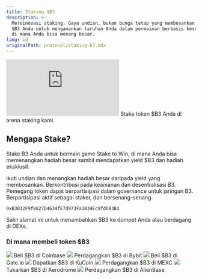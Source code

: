 ```yaml
---
title: Staking $B3
description: >-
  Mereinovasi staking. Gaya undian, bukan bunga tetap yang membosankan - gunakan
  $B3 Anda untuk mengamankan taruhan Anda dalam permainan berbasis kesempatan,
  di mana Anda bisa menang besar.
lang: id
originalPath: protocol/staking-b3.mdx
---
```

<iframe
   className="w-full aspect-video rounded-xl mb-6"
    src="https://customer-gg6qs7nm5ue94t64.cloudflarestream.com/8d4fd9ab30d1002e5856a931a7e7dd05/iframe?muted=true&loop=true&autoplay=true&poster=https%3A%2F%2Fcustomer-gg6qs7nm5ue94t64.cloudflarestream.com%2F8d4fd9ab30d1002e5856a931a7e7dd05%2Fthumbnails%2Fthumbnail.jpg%3Ftime%3D%26height%3D600"
    title="Staking $B3"
    frameBorder="0"
  allow="accelerometer; autoplay; clipboard-write; encrypted-media; gyroscope; picture-in-picture"
  allowFullScreen
  ></iframe>

<Card title="Stake & menangkan $B3" icon="coin" href="https://stake.b3.fun" horizontal>
  Stake token $B3 Anda di arena staking kami.
</Card>

## Mengapa Stake?
Stake B3 Anda untuk bermain game Stake to Win, di mana Anda bisa memenangkan hadiah besar sambil mendapatkan yield $B3 dan hadiah eksklusif.

<CardGroup cols={2}>
<Card title="Dapatkan Hadiah" icon="coins">
  Ikuti undian dan menangkan hadiah besar daripada yield yang membosankan.
</Card>

<Card title="Amankan Jaringan" icon="shield">
  Berkontribusi pada keamanan dan desentralisasi B3.
</Card>

<Card title="Hak Governance" icon="users">
  Pemegang token dapat berpartisipasi dalam governance untuk jaringan B3.
</Card>

<Card title="Risiko Rendah" icon="gamepad">
  Berpartisipasi aktif sebagai staker, dan bersenang-senang.
</Card>
</CardGroup>

```text Alamat Kontrak
0xB3B32F9f8827D4634fE7d973Fa1034Ec9fdDB3B3
```
Salin alamat ini untuk menambahkan $B3 ke dompet Anda atau berdagang di DEXs.


### Di mana membeli token $B3

<CardGroup cols={3}>
  <Card title="Coinbase" href="https://www.coinbase.com/price/b3-base" horizontal>
    <img src="/images/coinbase-logo.svg" className="w-full bg-black aspect-video object-contain rounded-lg p-2 my-3" />
    Beli $B3 di Coinbase
  </Card>

  <Card title="Bybit" href="https://www.bybit.com/en/trade/spot/B3/USDT" horizontal>
    <img src="/images/bybit-logo.svg" className="w-full bg-black aspect-video object-contain rounded-lg p-2 my-3" />
    Perdagangkan $B3 di Bybit
  </Card>

  <Card title="Gate.io" href="https://www.gate.io/trade/B3_USDT" horizontal>
    <img src="/images/gateio-logo.svg" className="w-full bg-black aspect-video object-contain rounded-lg p-2 my-3" />
    Beli $B3 di Gate.io
  </Card>

  <Card title="KuCoin" href="https://trade.kucoin.com/B3-USDT?utm_source=community_partner_info" horizontal>
    <img src="/images/kucoin-logo.avif" className="w-full bg-black aspect-video object-contain rounded-lg p-2 my-3" />
    Dapatkan $B3 di KuCoin
  </Card>

  <Card title="MEXC" href="https://www.mexc.com/exchange/B3_USDT" horizontal>
    <img src="/images/mexc-logo.svg" className="w-full bg-black aspect-video object-contain rounded-lg p-2 my-3" />
    Perdagangkan $B3 di MEXC
  </Card>

  <Card title="Aerodrome" href="https://aerodrome.finance/swap?from=eth&to=0xb3b32f9f8827d4634fe7d973fa1034ec9fddb3b3&chain0=8453&chain1=8453" horizontal>
    <img src="/images/aerodrome-logo.svg" className="w-full bg-black aspect-video object-contain rounded-lg p-2 my-3" />
    Tukarkan $B3 di Aerodrome
  </Card>

  <Card title="AlienBase" href="https://app.alienbase.xyz/?outputCurrency=0xB3B32F9f8827D4634fE7d973Fa1034Ec9fddb3B3&chainId=8453" horizontal>
    <img src="/images/alienbase-logo.svg" className="w-full bg-black aspect-video object-contain rounded-lg p-2 my-3" />
    Perdagangkan $B3 di AlienBase
  </Card>
</CardGroup>
